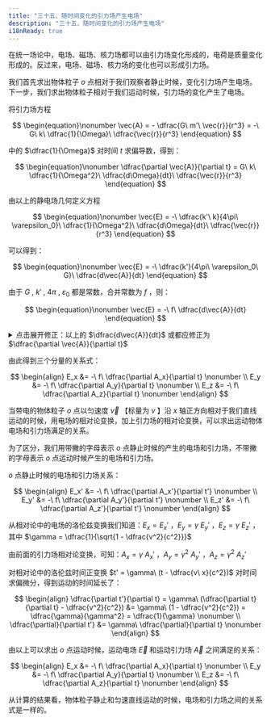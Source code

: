 ```yaml
---
title: "三十五、随时间变化的引力场产生电场"
description: "三十五、随时间变化的引力场产生电场"
i18nReady: true
---
```




在统一场论中，电场、磁场、核力场都可以由引力场变化形成的，电荷是质量变化形成的。反过来，电场、磁场、核力场的变化也可以形成引力场。

我们首先求出物体粒子 $o$ 点相对于我们观察者静止时候，变化引力场产生电场。下一步，我们求出物体粒子相对于我们运动时候，引力场的变化产生了电场。

将引力场方程

$$
\begin{equation}\nonumber
\vec{A} = - \dfrac{G\ m'\ \vec{r}}{r^3} = -\ G\ k\ \dfrac{1}{\Omega}\ \dfrac{\vec{r}}{r^3}
\end{equation}
$$

中的 $\dfrac{1}{\Omega}$ 对时间 $t$ 求偏导数，得到：

$$
\begin{equation}\nonumber
\dfrac{\partial \vec{A}}{\partial t} = G\ k\ \dfrac{1}{\Omega^2}\ \dfrac{d\Omega}{dt}\ \dfrac{\vec{r}}{r^3}
\end{equation}
$$

由以上的静电场几何定义方程

$$
\begin{equation}\nonumber
\vec{E} = -\ \dfrac{k'\ k}{4\pi\ \varepsilon_0}\ \dfrac{1}{\Omega^2}\ \dfrac{d\Omega}{dt}\ \dfrac{\vec{r}}{r^3}
\end{equation}
$$

可以得到：

$$
\begin{equation}\nonumber
\vec{E} = -\ \dfrac{k'}{4\pi\ \varepsilon_0\ G}\ \dfrac{d\vec{A}}{dt}
\end{equation}
$$

由于 $G$ , $k'$ , $4\pi$ , $\varepsilon_0$ 都是常数，合并常数为 $f$ ，则：

$$
\begin{equation}\nonumber
\vec{E} = -\ f\ \dfrac{d\vec{A}}{dt}
\end{equation}
$$

<details>
  <summary class="custom-summary">点击展开修正：以上的 $\dfrac{d\vec{A}}{dt}$ 或都应修正为 $\dfrac{\partial \vec{A}}{\partial t}$</summary>
  <Aside type="danger" title="修正">
    以上的 $\dfrac{d\vec{A}}{dt}$ 或都应修正为 $\dfrac{\partial \vec{A}}{\partial t}$

    <div style="text-align: right;">
      _由 **<a href="mailto:bzsgbq@163.com" target="_blank" rel="noopener noreferrer">RainDream</a>** 添加_
    </div>
  </Aside>
</details>

由此得到三个分量的关系式：

$$
\begin{align}
E_x &= -\ f\ \dfrac{\partial A_x}{\partial t} \nonumber \\
E_y &= -\ f\ \dfrac{\partial A_y}{\partial t} \nonumber \\
E_z &= -\ f\ \dfrac{\partial A_z}{\partial t} \nonumber
\end{align}
$$

当带电的物体粒子 $o$ 点以匀速度 $\vec{v}$ 【标量为 $v$ 】沿 $x$ 轴正方向相对于我们直线运动的时候，用电场的相对论变换，加上引力场的相对论变换，可以求出运动物体电场和引力场满足的关系。

为了区分，我们用带撇的字母表示 $o$ 点静止时候的产生的电场和引力场，不带撇的字母表示 $o$ 点运动时候产生的电场和引力场。

$o$ 点静止时候的电场和引力场关系：

$$
\begin{align}
E_x' &= -\ f\ \dfrac{\partial A_x'}{\partial t'} \nonumber \\
E_y' &= -\ f\ \dfrac{\partial A_y'}{\partial t'} \nonumber \\
E_z' &= -\ f\ \dfrac{\partial A_z'}{\partial t'} \nonumber
\end{align}
$$

从相对论中的电场的洛伦兹变换我们知道：$E_x = E_x'$ ，$E_y = \gamma\ E_y'$ ，$E_z = \gamma\ E_z'$ ，其中 $\gamma = \dfrac{1}{\sqrt{1 - \dfrac{v^2}{c^2}}}$ 

由前面的引力场相对论变换，可知：$A_x = \gamma\ A_x'$ ，$A_y = \gamma^2\ A_y'$ ，$A_z = \gamma^2\ A_z'$ 

对相对论中的洛伦兹时间正变换 $t' = \gamma\ (t - \dfrac{v\ x}{c^2})$ 对时间求偏微分，得到运动的时间延长了：

$$
\begin{align}
\dfrac{\partial t'}{\partial t} = \gamma\ (\dfrac{\partial t}{\partial t} - \dfrac{v^2}{c^2}) &= \gamma\ (1 - \dfrac{v^2}{c^2}) = \dfrac{\gamma}{\gamma^2} = \dfrac{1}{\gamma} \nonumber \\
\dfrac{\partial}{\partial t'} &= \gamma\ \dfrac{\partial}{\partial t} \nonumber
\end{align}
$$

由以上可以求出 $o$ 点运动时候，运动电场 $\vec{E}$ 和运动引力场 $\vec{A}$ 之间满足的关系：

$$
\begin{align}
E_x &= -\ f\ \dfrac{\partial A_x}{\partial t} \nonumber \\
E_y &= -\ f\ \dfrac{\partial A_y}{\partial t} \nonumber \\
E_z &= -\ f\ \dfrac{\partial A_z}{\partial t} \nonumber
\end{align}
$$

从计算的结果看，物体粒子静止和匀速直线运动的时候，电场和引力场之间的关系式是一样的。
